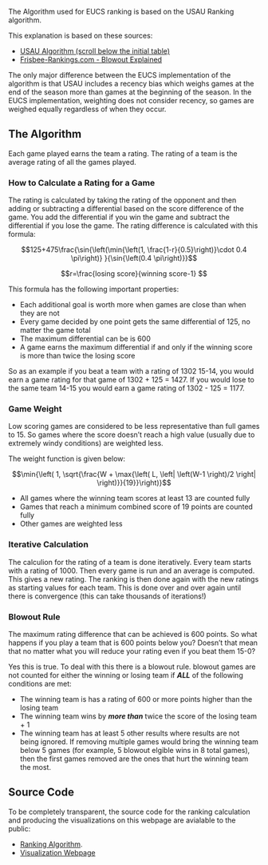 The Algorithm used for EUCS ranking is based on the USAU Ranking algorithm.

This explanation is based on these sources:

- [USAU Algorithm (scroll below the initial table)](https://play.usaultimate.org/teams/events/rankings/)
- [Frisbee-Rankings.com - Blowout Explained](https://www.frisbee-rankings.com/blowout-rule)

The only major difference between the EUCS implementation of the algorithm is that USAU includes a recency bias which weighs games at the end of the season more than games at the beginning of the season. In the EUCS implementation, weighting does not consider recency, so games are weighed equally regardless of when they occur.

## The Algorithm
Each game played earns the team a rating. The rating of a team is the average rating of all the games played.

### How to Calculate a Rating for a Game
The rating is calculated by taking the rating of the opponent and then adding or subtracting a differential based on the score difference of the game. You add the differential if you win the game and subtract the differential if you lose the game. The rating difference is calculated with this formula:

$$125+475\frac{\sin{\left(\min{\left(1, \frac{1-r}{0.5}\right)}\cdot 0.4 \pi\right)} }{\sin{\left(0.4 \pi\right)}}$$

$$r=\frac{losing score}{winning score-1} $$

This formula has the following important properties:

- Each additional goal is worth more when games are close than when they are not
- Every game decided by one point gets the same differential of 125, no matter the game total
- The maximum differential can be is 600
- A game earns the maximum differential if and only if the winning score is more than twice the losing score

So as an example if you beat a team with a rating of 1302 15-14, you would earn a game rating for that game of 1302 + 125 = 1427. If you would lose to the same team 14-15 you would earn a game rating of 1302 - 125 = 1177.

### Game Weight
Low scoring games are considered to be less representative than full games to 15. So games where the score doesn't reach a high value (usually due to extremely windy conditions) are weighted less.

The weight function is given below:

$$\min{\left( 1, \sqrt{\frac{W + \max{\left( L, \left| \left(W-1 \right)/2 \right| \right)}}{19}}\right)}$$

- All games where the winning team scores at least 13 are counted fully
- Games that reach a minimum combined score of 19 points are counted fully
- Other games are weighted less

### Iterative Calculation
The calculion for the rating of a team is done iteratively. Every team starts with a rating of 1000. Then every game is run and an average is computed. This gives a new rating. The ranking is then done again with the new ratings as starting values for each team. This is done over and over again until there is convergence (this can take thousands of iterations!)

### Blowout Rule
The maximum rating difference that can be achieved is 600 points. So what happens if you play a team that is 600 points below you? Doesn't that mean that no matter what you will reduce your rating even if you beat them 15-0?

Yes this is true. To deal with this there is a blowout rule. blowout games are not counted for either the winning or losing team if ***ALL*** of the following conditions are met:

- The winning team is has a rating of 600 or more points higher than the losing team
- The winning team wins by ***more than*** twice the score of the losing team + 1
- The winning team has at least 5 other results where results are not being ignored. If removing multiple games would bring the winning team below 5 games (for example, 5 blowout elgible wins in 8 total games), then the first games removed are the ones that hurt the winning team the most.

## Source Code
To be completely transparent, the source code for the ranking calculation and producing the visualizations on this webpage are avialable to the public:

- [Ranking Algorithm](https://github.com/Berenito/Ranking).
- [Visualization Webpage](https://github.com/vasurav/eucs_explorer)
